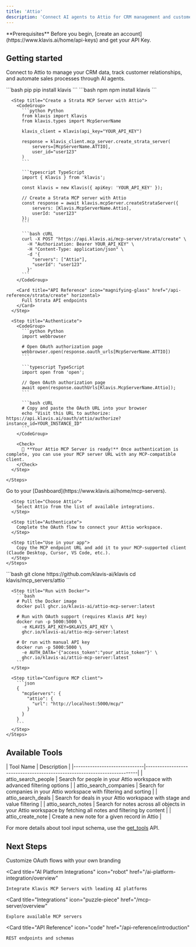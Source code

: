 ```yaml
---
title: 'Attio'
description: 'Connect AI agents to Attio for CRM management and customer relationship tracking'
---
```


<Info>
  **Prerequisites**
  Before you begin, [create an account](https://www.klavis.ai/home/api-keys) and get your API Key.
</Info>

## Getting started

Connect to Attio to manage your CRM data, track customer relationships, and automate sales processes through AI agents.

<Tabs>
  <Tab title="API">
    <Steps>
      <Step title="Install the SDKs (optional)">
        <CodeGroup>
          ```bash pip
          pip install klavis
          ```
          ```bash npm
          npm install klavis
          ```
        </CodeGroup>
      </Step>
      
      <Step title="Create a Strata MCP Server with Attio">
        <CodeGroup>
          ```python Python
          from klavis import Klavis
          from klavis.types import McpServerName
          
          klavis_client = Klavis(api_key="YOUR_API_KEY")
          
          response = klavis_client.mcp_server.create_strata_server(
              servers=[McpServerName.ATTIO],
              user_id="user123"
          )
          ```
          
          ```typescript TypeScript
          import { Klavis } from 'klavis';
          
          const klavis = new Klavis({ apiKey: 'YOUR_API_KEY' });
          
          // Create a Strata MCP server with Attio
          const response = await klavis.mcpServer.createStrataServer({
              servers: [Klavis.McpServerName.Attio],
              userId: "user123"
          });
          ```
          
          ```bash cURL
          curl -X POST "https://api.klavis.ai/mcp-server/strata/create" \
            -H "Authorization: Bearer YOUR_API_KEY" \
            -H "Content-Type: application/json" \
            -d '{
              "servers": ["Attio"],
              "userId": "user123"
            }'
          ```
        </CodeGroup>

        <Card title="API Reference" icon="magnifying-glass" href="/api-reference/strata/create" horizontal>
          Full Strata API endpoints
        </Card>
      </Step>
      
      <Step title="Authenticate">
        <CodeGroup>
          ```python Python
          import webbrowser
          
          # Open OAuth authorization page
          webbrowser.open(response.oauth_urls[McpServerName.ATTIO])
          ```
          
          ```typescript TypeScript
          import open from 'open';
          
          // Open OAuth authorization page
          await open(response.oauthUrls[Klavis.McpServerName.Attio]);
          ```
          
          ```bash cURL
          # Copy and paste the OAuth URL into your browser
          echo "Visit this URL to authorize: https://api.klavis.ai/oauth/attio/authorize?instance_id=YOUR_INSTANCE_ID"
          ```
        </CodeGroup>
        
        <Check>
          🎉 **Your Attio MCP Server is ready!** Once authentication is complete, you can use your MCP server URL with any MCP-compatible client.
        </Check>
      </Step>
      
    </Steps>
  </Tab>
  
  <Tab title="UI">
    <Steps>
      <Step title="Open Dashboard">
        Go to your [Dashboard](https://www.klavis.ai/home/mcp-servers).
      </Step>
      
      <Step title="Choose Attio">
        Select Attio from the list of available integrations.
      </Step>
      
      <Step title="Authenticate">
        Complete the OAuth flow to connect your Attio workspace.
      </Step>
      
      <Step title="Use in your app">
        Copy the MCP endpoint URL and add it to your MCP-supported client (Claude Desktop, Cursor, VS Code, etc.).
      </Step>
    </Steps>
  </Tab>
  
  <Tab title="Open Source">
    <Steps>
      <Step title="Clone repository (for developers to build from source)">
        ```bash
        git clone https://github.com/klavis-ai/klavis
        cd klavis/mcp_servers/attio
        ```
      </Step>
      
      <Step title="Run with Docker">
        ```bash
        # Pull the Docker image
        docker pull ghcr.io/klavis-ai/attio-mcp-server:latest
        
        # Run with OAuth support (requires Klavis API key)
        docker run -p 5000:5000 \
          -e KLAVIS_API_KEY=$KLAVIS_API_KEY \
          ghcr.io/klavis-ai/attio-mcp-server:latest
        
        # Or run with manual API key
        docker run -p 5000:5000 \
          -e AUTH_DATA='{"access_token":"your_attio_token"}' \
          ghcr.io/klavis-ai/attio-mcp-server:latest
        ```
      </Step>
      
      <Step title="Configure MCP client">
        ```json
        {
          "mcpServers": {
            "attio": {
              "url": "http://localhost:5000/mcp/"
            }
          }
        }
        ```
      </Step>
    </Steps>
  </Tab>
</Tabs>

## Available Tools

<Accordion title="Tools Information">
| Tool Name                    | Description                                                              |
|------------------------------|--------------------------------------------------------------------------|
| attio_search_people | Search for people in your Attio workspace with advanced filtering options |
| attio_search_companies | Search for companies in your Attio workspace with filtering and sorting |
| attio_search_deals | Search for deals in your Attio workspace with stage and value filtering |
| attio_search_notes | Search for notes across all objects in your Attio workspace by fetching all notes and filtering by content |
| attio_create_note | Create a new note for a given record in Attio |
</Accordion>

<Note>For more details about tool input schema, use the [get_tools](https://www.klavis.ai/docs/api-reference/mcp-server/get-tools) API.</Note>

## Next Steps

<CardGroup>
  <Card
    title="White-label Authentication"
    icon="palette"
    href="/auth/white-label"
  >
    Customize OAuth flows with your own branding
  </Card>
  
  <Card
    title="AI Platform Integrations"
    icon="robot"
    href="/ai-platform-integration/overview"
  >
    Integrate Klavis MCP Servers with leading AI platforms
  </Card>
  
  <Card
    title="Integrations"
    icon="puzzle-piece"
    href="/mcp-server/overview"
  >
    Explore available MCP servers
  </Card>
  
  <Card
    title="API Reference"
    icon="code"
    href="/api-reference/introduction"
  >
    REST endpoints and schemas
  </Card>
</CardGroup> 